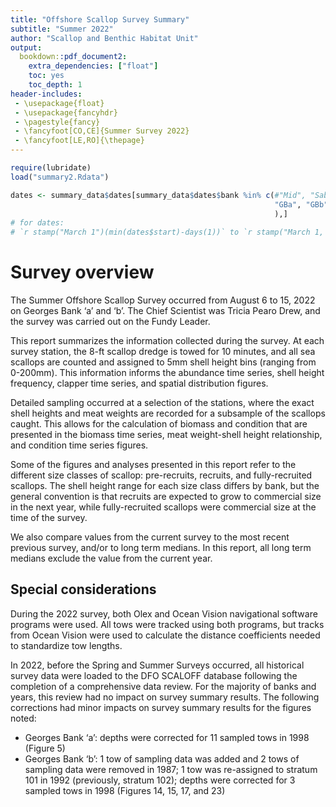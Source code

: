 ```yaml
--- 
title: "Offshore Scallop Survey Summary"
subtitle: "Summer 2022"
author: "Scallop and Benthic Habitat Unit"
output: 
  bookdown::pdf_document2:
    extra_dependencies: ["float"]
    toc: yes
    toc_depth: 1
header-includes:
 - \usepackage{float}
 - \usepackage{fancyhdr}
 - \pagestyle{fancy}
 - \fancyfoot[CO,CE]{Summer Survey 2022}
 - \fancyfoot[LE,RO]{\thepage}
---
```


```r
require(lubridate)
load("summary2.Rdata")

dates <- summary_data$dates[summary_data$dates$bank %in% c(#"Mid", "Sab", "Ger", "BBn", "BBs", "GB",
                                                           "GBa", "GBb"
                                                           ),]
# for dates:
# `r stamp("March 1")(min(dates$start)-days(1))` to `r stamp("March 1, 2021")(max(dates$end) + days(1))`
```

 
\newpage


# Survey overview

The Summer Offshore Scallop Survey occurred from August 6 to 15, 2022 on Georges Bank 'a' and 'b'. The Chief Scientist was Tricia Pearo Drew, and the survey was carried out on the Fundy Leader.

This report summarizes the information collected during the survey. At each survey station, the 8-ft scallop dredge is towed for 10 minutes, and all sea scallops are counted and assigned to 5mm shell height bins (ranging from 0-200mm). This information informs the abundance time series, shell height frequency, clapper time series, and spatial distribution figures. 

Detailed sampling occurred at a selection of the stations, where the exact shell heights and meat weights are recorded for a subsample of the scallops caught. This allows for the calculation of biomass and condition that are presented in the biomass time series, meat weight-shell height relationship, and condition time series figures. 

Some of the figures and analyses presented in this report refer to the different size classes of scallop: pre-recruits, recruits, and fully-recruited scallops. The shell height range for each size class differs by bank, but the general convention is that recruits are expected to grow to commercial size in the next year, while fully-recruited scallops were commercial size at the time of the survey. 

We also compare values from the current survey to the most recent previous survey, and/or to long term medians. In this report, all long term medians exclude the value from the current year. 


## Special considerations  

During the 2022 survey, both Olex and Ocean Vision navigational software programs were used. All tows were tracked using both programs, but tracks from Ocean Vision were used to calculate the distance coefficients needed to standardize tow lengths. 

In 2022, before the Spring and Summer Surveys occurred, all historical survey data were loaded to the DFO SCALOFF database following the completion of a comprehensive data review. For the majority of banks and years, this review had no impact on survey summary results. The following corrections had minor impacts on survey summary results for the figures noted: 

-  Georges Bank 'a': depths were corrected for 11 sampled tows in 1998 (Figure 5)
-  Georges Bank 'b': 1 tow of sampling data was added and 2 tows of sampling data were removed in 1987; 1 tow was re-assigned to stratum 101 in 1992 (previously, stratum 102); depths were corrected for 3 sampled tows in 1998 (Figures 14, 15, 17, and 23)




